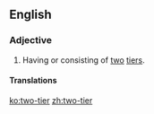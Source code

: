 ==English==

===Adjective===
{{en-adj|pos=[[two]]-[[tier]]|-}}

# Having or consisting of [[two]] [[tier]]s.

====Translations====
{{trans-top|having or consisting of two tiers}}
{{trans-mid}}
{{trans-bottom}}

[[ko:two-tier]]
[[zh:two-tier]]